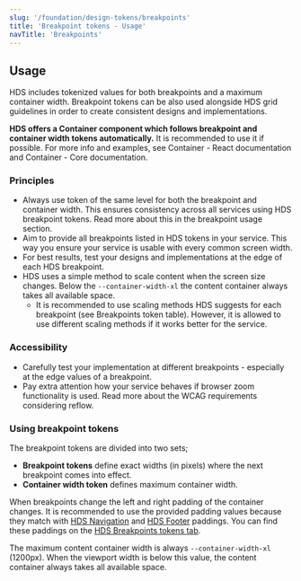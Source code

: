 ```yaml
---
slug: '/foundation/design-tokens/breakpoints'
title: 'Breakpoint tokens - Usage'
navTitle: 'Breakpoints'
---
```




## Usage
HDS includes tokenized values for both breakpoints and a maximum container width. Breakpoint tokens can be also used alongside <Link size="M" href="#">HDS grid guidelines</Link> in order to create consistent designs and implementations.

**HDS offers a Container component which follows breakpoint and container width tokens automatically.** It is recommended to use it if possible. For more info and examples, see <Link size="M" href="https://hds.hel.fi/storybook/react/?path=/story/components-container--example" external>Container - React documentation</Link> and <Link size="M" href="https://hds.hel.fi/storybook/core/?path=/story/components-container--default" external>Container - Core documentation</Link>.

### Principles
- Always use token of the same level for both the breakpoint and container width. This ensures consistency across all services using HDS breakpoint tokens. Read more about this in <Link size="M" href="#using-breakpoint-tokens">the breakpoint usage section.</Link>
- Aim to provide all breakpoints listed in HDS tokens in your service. This way you ensure your service is usable with every common screen width.
- For best results, test your designs and implementations at the edge of each HDS breakpoint.
- HDS uses a simple method to scale content when the screen size changes. Below the `--container-width-xl` the content container always takes all available space.
  - It is recommended to use scaling methods HDS suggests for each breakpoint (<Link size="M" href="/foundation/design-tokens/breakpoints/tokens#tokens">see Breakpoints token table</Link>). However, it is allowed to use different scaling methods if it works better for the service.

### Accessibility
- Carefully test your implementation at different breakpoints - especially at the edge values of a breakpoint.
- Pay extra attention how your service behaves if browser zoom functionality is used. Read more about the <Link size="M" href="https://www.w3.org/WAI/WCAG21/Understanding/reflow.html" external>WCAG requirements considering reflow</Link>.

### Using breakpoint tokens
The breakpoint tokens are divided into two sets;

- **Breakpoint tokens** define exact widths (in pixels) where the next breakpoint comes into effect.
- **Container width token** defines maximum container width.

When breakpoints change the left and right padding of the container changes. It is recommended to use the provided padding values because they match with [HDS Navigation](/components/navigation) and [HDS Footer](/components/footer) paddings. You can find these paddings on the [HDS Breakpoints tokens tab](/foundation/design-tokens/breakpoints/tokens).

The maximum content container width is always `--container-width-xl` (1200px). When the viewport width is below this value, the content container always takes all available space.
